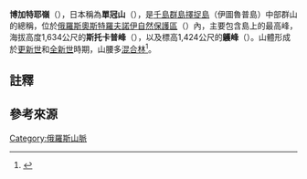 {{noteTA|G1=Unit}}
{{Infobox mountain
| name = 博加特耶嶺
| other_name = 單冠山
| photo = Hitokappu Volcano Group Relief Map, SRTM-1.jpg
| photo_caption = 博加特耶嶺一帶的{{le|分層設色圖|Hypsometric tints|分層設色地形圖}}
| elevation_m = 1634
| elevation_ref = <ref name="peaklist">{{cite web|url=http://peaklist.org/WWlists/ultras/Kamchatka1500m.html|title=Russia: Kamchatka and the Russian Pacific Islands|author=Aaron Maizlish|website=Peaklist.org|accessdate=2022-02-17|language=en|archive-date=2021-06-24|archive-url=https://web.archive.org/web/20210624201837/http://peaklist.org/WWlists/ultras/Kamchatka1500m.html|dead-url=no}}</ref>
| prominence_m = 1634
| prominence_ref = <ref name="peaklist"/>
| listing = [[極端突出類山峰|極端突出類山峰]]
| map = Russia Kuril Islands
| map_caption = 博加特耶嶺在千島群島的位置
| map_size = 
| label_position = 
| location = {{RUS}}[[薩哈林州|薩哈林州]][[庫里爾斯克區|庫里爾斯克區]][[擇捉島|擇捉島]]（伊圖魯普島）
| coordinates = {{coord|44|50|15|N|147|20|36|E|type:mountain_scale:100000|format=dms|display=inline,title}}
| coordinates_ref = <ref name="peaklist"/>
| topo = 
| type = [[複式火山|複式火山]]
| age = 
| last_eruption = 不詳
| first_ascent = 
| easiest_route = 
}}
'''博加特耶嶺'''（{{lang-rus|Богатырь|r=''Bogatyr' ''}}），日本稱為'''單冠山'''（{{jpn|j=単冠山|hg=ひとかっぷやま|rm=Hitokappu-san}}），是[[千島群島|千島群島]][[擇捉島|擇捉島]]（伊圖魯普島）中部群山的總稱{{noteTag|1=日本所稱「單冠山」有時也指涉博加特耶嶺其中一座標高1,215公尺的山峰。}}，位於[[俄羅斯|俄羅斯]][[奧斯特羅夫諾伊自然保護區|奧斯特羅夫諾伊自然保護區]]（{{lang-rus|Государственный природный заказник "Островной"}}）內，主要包含島上的最高峰，海拔高度1,634公尺的'''斯托卡普峰'''（{{lang-rus|Стокап|r=''Stokap''}}）{{noteTag|1=日本稱西單冠山（{{jpn|j=西単冠山|hg=にしひとかっぷやま|rm=Nishi Hitokappu-yama}}），[[國土地理院|國土地理院]]測量海拔高度1,629公尺<ref>{{cite web|url=http://maps.gsi.go.jp/#15/44.839606/147.344255/&base=std&ls=std&disp=1&vs=c1j0l0u0f0|title=地理院地図|publisher=-{国土地理院}-|accessdate=2022-02-17|language=ja}}</ref>。}}，以及標高1,424公尺的'''鸌峰'''（{{lang-rus|Буревестник|r=''Burevestnik''}}）{{noteTag|1=日本稱恩根登山（{{jpn|j=恩根登山|hg=おんねのぼりやま|rm=Onnenobori-yama}}），國土地理院測量海拔高度1,422公尺<ref>{{cite web|url=http://maps.gsi.go.jp/#15/44.876932/147.459912/&base=std&ls=std&disp=1&vs=c1j0l0u0f0|title=地理院地図|publisher=-{国土地理院}-|accessdate=2022-02-17|language=ja}}</ref>。}}。山體形成於[[更新世|更新世]]和[[全新世|全新世]]時期，山腰多[[溫帶闊葉混合林|混合林]]<ref>{{cite web|url=http://oopt.aari.ru/oopt/%D0%9E%D1%81%D1%82%D1%80%D0%BE%D0%B2%D0%BD%D0%BE%D0%B9|title=Островной|author=Особо охраняемые природные территории и объекты России|publisher=ААНИИ|accessdate=2022-02-17|language=ru|archive-date=2022-03-06|archive-url=https://web.archive.org/web/20220306052740/http://oopt.aari.ru/oopt/%D0%9E%D1%81%D1%82%D1%80%D0%BE%D0%B2%D0%BD%D0%BE%D0%B9|dead-url=no}}</ref>。

== 註釋 ==
{{NoteFoot}}

== 參考來源 ==
{{Reflist}}

{{Russia-geo-stub}}
[[Category:俄羅斯山脈|Category:俄羅斯山脈]]